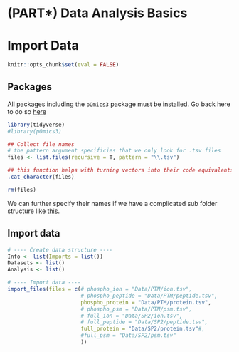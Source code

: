 # (PART\*) Data Analysis Basics {.unnumbered}

# Import Data

```r
knitr::opts_chunk$set(eval = FALSE)
```




## Packages

All packages including the `pOmics3` package must be installed. Go back here to do so [here](#from-github-and-others-sources)

```r
library(tidyverse)
#library(pOmics3)
```




```r
## Collect file names 
# the pattern argument specificies that we only look for .tsv files
files <- list.files(recursive = T, pattern = "\\.tsv")

## this function helps with turning vectors into their code equivalents 
.cat_character(files)

rm(files)
```


We can further specify their names if we have a complicated sub folder structure like [this](#rename-files-based-on-sub-folders).


## Import data


```r
# ---- Create data structure ----
Info <- list(Imports = list())
Datasets <- list()
Analysis <- list()
```







```r
# ---- Import data ----
import_files(files = c(# phospho_ion = "Data/PTM/ion.tsv",
                       # phospho_peptide = "Data/PTM/peptide.tsv",
                       phospho_protein = "Data/PTM/protein.tsv",
                       # phospho_psm = "Data/PTM/psm.tsv",
                       # full_ion = "Data/SP2/ion.tsv",
                       # full_peptide = "Data/SP2/peptide.tsv",
                       full_protein = "Data/SP2/protein.tsv"#,
                       #full_psm = "Data/SP2/psm.tsv"
                       ))

```









